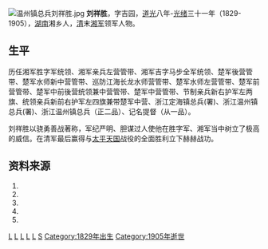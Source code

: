 [[File:温州镇总兵刘祥胜.jpg|right]]
'''刘祥胜'''，字吉园，[[道光|道光]]八年-[[光绪|光绪]]三十一年（1829-1905），[[湖南|湖南]]湘乡人，[[清|清]]末[[湘军|湘军]]领军人物。

== 生平 ==
历任湘军胜字军统领、湘军亲兵左营管带、湘军吉字马步全军统领、楚军後营管带、楚军水师新中营管带、巡防江海长龙水师营管带、楚军水师左营管带、楚军前营管带、楚军中前後营统领兼中营管带、楚军中营管带、节制亲兵新右护军左两旗、统领亲兵新前右护军左四旗兼带楚军中营、浙江定海镇总兵(署)、浙江温州镇总兵(署)、浙江温州镇总兵（正二品）、记名提督（从一品）。

刘祥胜以骁勇善战著称，军纪严明、胆谋过人使他在胜字军、湘军当中树立了极高的威信。在清军最后赢得与[[太平天国|太平天国]]战役的全面胜利立下赫赫战功。

==资料来源==
#{{cite book | author = 台湾国史馆馆 | title =  台湾国史馆馆藏清國史館傳包 | series = 1977-5號 | publisher = 台湾国史馆 | location = 台湾  }} 
#{{cite book | title =  《劉祥勝列傳》 | author =  藍鈺纂 | publisher = 國立故宮博物院圖書文獻處 | editorlink = 清國史館傳稿 | location = 台湾  }} 
#{{cite book | title = 温州地方志 | author = 温州志| publisher = 温州志办| location = 中国 }}
#{{cite book | title = 杭州地方志 | author = 杭州志| publisher = 杭州志办 | location = 中国 }}
#{{cite book | title = 温州热线 | author = 温州老照片| location = 中国 }}

[[Category:湘乡人|L]]
[[Category:湘军人物|L]]
[[Category:定海鎮總兵|L]]
[[Category:清朝浙江提督|L]]
[[Category:溫州鎮總兵|L]]
[[Category:劉姓|S]]
[[Category:1829年出生|Category:1829年出生]]
[[Category:1905年逝世|Category:1905年逝世]]
